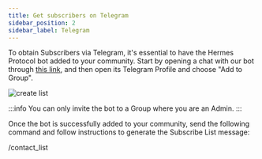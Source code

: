```yaml
---
title: Get subscribers on Telegram
sidebar_position: 2
sidebar_label: Telegram
---
```


To obtain Subscribers via Telegram, it's essential to have the Hermes Protocol bot added to your community. Start by opening a chat with our bot through [this link](https://t.me/HermesProtocolBot), and then open its Telegram Profile and choose "Add to Group".

![create list](/img/broadcast/telegram-auth.png)

:::info
You can only invite the bot to a Group where you are an Admin.
:::

Once the bot is successfully added to your community, send the following command and follow instructions to generate the Subscribe List message:

/contact_list
